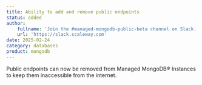 ```yaml
---
title: Ability to add and remove public endpoints
status: added
author:
    fullname: 'Join the #managed-mongodb-public-beta channel on Slack.'
    url: 'https://slack.scaleway.com'
date: 2025-02-24
category: databases
product: mongodb
---
```


Public endpoints can now be removed from Managed MongoDB® Instances to keep them inaccessible from the internet.


